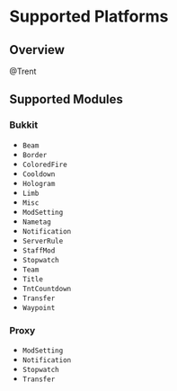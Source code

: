 # Supported Platforms

## Overview

@Trent

## Supported Modules

### Bukkit

- `Beam`
- `Border`
- `ColoredFire`
- `Cooldown`
- `Hologram`
- `Limb`
- `Misc`
- `ModSetting`
- `Nametag`
- `Notification`
- `ServerRule`
- `StaffMod`
- `Stopwatch`
- `Team`
- `Title`
- `TntCountdown`
- `Transfer`
- `Waypoint`

### Proxy

- `ModSetting`
- `Notification`
- `Stopwatch`
- `Transfer`
